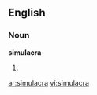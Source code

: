 ==English==

===Noun===
'''simulacra'''

# {{plural of|[[simulacrum]]}}

[[ar:simulacra]]
[[vi:simulacra]]